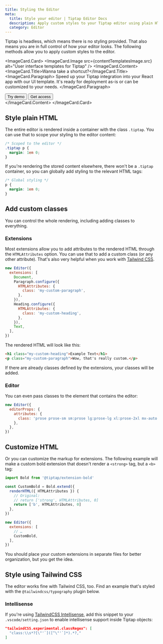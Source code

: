 ```yaml
---
title: Styling the Editor
meta:
  title: Style your editor | Tiptap Editor Docs
  description: Apply custom styles to your Tiptap editor using plain HTML, custom classes, or Tailwind CSS. Learn more in the docs!
  category: Editor
---
```



Tiptap is headless, which means there is no styling provided. That also means you are in full control of how your editor looks. The following methods allow you to apply custom styles to the editor.

<ImageCard.Card>
  <ImageCard.Image src={contentTemplatesImage.src} alt="User interface templates for Tiptap" />
  <ImageCard.Content>
    <ImageCard.Title>Wanna take a shortcut?</ImageCard.Title>
    <ImageCard.Paragraph>
      Speed up your Tiptap integration into your React app with our UI template. It's ready for
      deployment as-is or can be customized to your needs.
    </ImageCard.Paragraph>
    <div className="flex items-center gap-2 mt-8">
      <Button asChild variant="secondary">
        <VersionedLink href="https://templates.tiptap.dev/">
          Try demo
          <ArrowRightIcon className="size-4" />
        </VersionedLink>
      </Button>
      <Button asChild variant="tertirary">
        <VersionedLink href="https://cloud.tiptap.dev/react-templates">
          Get access
          <ArrowRightIcon className="size-4" />
        </VersionedLink>
      </Button>
    </div>
  </ImageCard.Content>
</ImageCard.Card>

## Style plain HTML

The entire editor is rendered inside a container with the class `.tiptap`. You can use that to scope your styling to the editor content:

```css
/* Scoped to the editor */
.tiptap p {
  margin: 1em 0;
}
```

If you're rendering the stored content elsewhere, there won't be a `.tiptap` container, so you can globally add styling to the relevant HTML tags:

```css
/* Global styling */
p {
  margin: 1em 0;
}
```

## Add custom classes

You can control the whole rendering, including adding classes to everything.

### Extensions

Most extensions allow you to add attributes to the rendered HTML through the `HTMLAttributes` option. You can use that to add a custom class (or any other attribute). That's also very helpful when you work with [Tailwind CSS](https://tailwindcss.com/).

```js
new Editor({
  extensions: [
    Document,
    Paragraph.configure({
      HTMLAttributes: {
        class: 'my-custom-paragraph',
      },
    }),
    Heading.configure({
      HTMLAttributes: {
        class: 'my-custom-heading',
      },
    }),
    Text,
  ],
})
```

The rendered HTML will look like this:

```html
<h1 class="my-custom-heading">Example Text</h1>
<p class="my-custom-paragraph">Wow, that's really custom.</p>
```

If there are already classes defined by the extensions, your classes will be added.

### Editor

You can even pass classes to the element that contains the editor:

```js
new Editor({
  editorProps: {
    attributes: {
      class: 'prose prose-sm sm:prose lg:prose-lg xl:prose-2xl mx-auto focus:outline-none',
    },
  },
})
```

## Customize HTML

Or you can customize the markup for extensions. The following example will make a custom bold extension that doesn't render a `<strong>` tag, but a `<b>` tag:

```js
import Bold from '@tiptap/extension-bold'

const CustomBold = Bold.extend({
  renderHTML({ HTMLAttributes }) {
    // Original:
    // return ['strong', HTMLAttributes, 0]
    return ['b', HTMLAttributes, 0]
  },
})

new Editor({
  extensions: [
    // …
    CustomBold,
  ],
})
```

You should place your custom extensions in separate files for better organization, but you get the idea.

## Style using Tailwind CSS

The editor works fine with Tailwind CSS, too. Find an example that's styled with the `@tailwindcss/typography` plugin below.

<CodeDemo path="/Experiments/Tailwind?inline=false" />

### Intellisense

If you're using [TailwindCSS Intellisense](https://marketplace.visualstudio.com/items?itemName=bradlc.vscode-tailwindcss), add this snippet to your `.vscode/setting.json` to enable intellisense support inside Tiptap objects:

```json
"tailwindCSS.experimental.classRegex": [
  "class:\\s*?[\"'`]([^\"'`]*).*?,"
]
```
